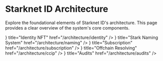 # Starknet ID Architecture

Explore the foundational elements of Starknet ID's architecture. This page provides a clear overview of the system's core components.


<Cards>
  <Card
    icon={
      <img
        src="/icons/id-card.svg"
        alt="Identity NFT Icon"
        width={24}
        height={24}
      />
    }
    title="Identity NFT"
    href="/architecture/identity"
  />
  <Card
    icon={
      <img
        src="/icons/link.svg"
        alt="Stark Naming System Icon"
        width={24}
        height={24}
      />
    }
    title="Stark Naming System"
    href="/architecture/naming"
  />
  <Card
    icon={
      <img
        src="/icons/link.svg"
        alt="Subscription Icon"
        width={24}
        height={24}
      />
    }
    title="Subscription"
    href="/architecture/subscription"
  />
  <Card
    icon={
      <img
        src="/icons/link.svg"
        alt="Offchain Resolving Icon"
        width={24}
        height={24}
      />
    }
    title="Offchain Resolving"
    href="/architecture/ccip"
  />
  <Card
    icon={
      <img src="/icons/warning.svg" alt="Audits Icon" width={24} height={24} />
    }
    title="Audits"
    href="/architecture/audits"
  />
</Cards>
